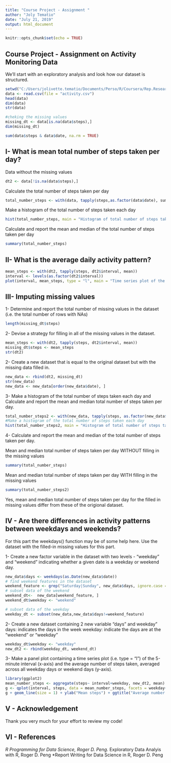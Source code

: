 ```yaml
---
title: "Course Project - Assignment "
author: "Joly Tematio"
date: "July 21, 2019"
output: html_document
---
```


```r
knitr::opts_chunk$set(echo = TRUE)
```

## Course Project - Assignment on Activity Monitoring Data

We'll start with an exploratory analysis and look how our dataset is structured.

```r
setwd("C:/Users/jolivette.tematio/Documents/Perso/R/Coursera/Rep.Research")
data <- read.csv(file = "activity.csv")
head(data)
dim(data)
str(data)

#cheking the missing values
missing_dt <- data[is.na(data$steps),]
dim(missing_dt)

sum(data$steps & data$date, na.rm = TRUE)
```


## I- What is mean total number of steps taken per day?

Data without the missing values
```r
dt2 <- data[!is.na(data$steps),]
```
Calculate the total number of steps taken per day

```r
total_number_steps <- with(data, tapply(steps,as.factor(data$date), sum, na.rm = T))
```

Make a histogram of the total number of steps taken each day

```r
hist(total_number_steps, main = "Histogram of total number of steps taken per day", xlab = "Total number of steps", ylab = "Relative Frequency")
```

Calculate and report the mean and median of the total number of steps taken per day

```r
summary(total_number_steps)
```


## II- What is the average daily activity pattern?


```r
mean_steps <- with(dt2, tapply(steps, dt2$interval, mean))
interval <- levels(as.factor(dt2$interval))
plot(interval, mean_steps, type = "l", main = "Time series plot of the \n average number of steps taken", xlab = "interval", ylab = "Mean steps")
```

## III- Imputing missing values

1- Determine and report the total number of missing values in the dataset (i.e. the total number of rows with NAs)

```r
length(missing_dt$steps)
```

2- Devise a strategy for filling in all of the missing values in the dataset.

```r
mean_steps <- with(dt2, tapply(steps, dt2$interval, mean))
missing_dt$steps <- mean_steps
str(dt2)
```

2- Create a new dataset that is equal to the original dataset but with the missing data filled in.

```r
new_data <- rbind(dt2, missing_dt)
str(new_data)
new_data <- new_data[order(new_data$date), ]
```

3- Make a histogram of the total number of steps taken each day and Calculate and report the mean and median total number of steps taken per day. 

```r
total_number_steps2 <- with(new_data, tapply(steps, as.factor(new_data$date), sum))
#Make a histogram of the total number of steps taken each day
hist(total_number_steps2, main = "Histogram of total number of steps taken per day", xlab = "Total number of steps")
```


4- Calculate and report the mean and median of the total number of steps taken per day.

Mean and median total number of steps taken per day WITHOUT filling in the missing values
```r
summary(total_number_steps)
```

Mean and median total number of steps taken per day WITH filling in the missing values
```r
summary(total_number_steps2)
```

Yes, mean and median total number of steps taken per day for the filled in missing values differ from these of the origional dataset.


## IV - Are there differences in activity patterns between weekdays and weekends?

For this part the weekdays() function may be of some help here. Use the dataset with the filled-in missing values for this part.

1- Create a new factor variable in the dataset with two levels - "weekday" and "weekend" indicating whether a given date is a weekday or weekend day.

```r
new_data$days <- weekdays(as.Date(new_data$date))
# find weekend features in the dataset
weekend_feature <- grep("Saturday|Sunday", new_data$days, ignore.case = T)
# subset data of the weekend
weekend_dt<-  new_data[weekend_feature, ]
weekend_dt$weekday <- "weekend"

# subset data of the weekday
weekday_dt <- subset(new_data,new_data$days!=weekend_feature)
```

2- Create a new dataset containing 2 new variable "days" and weekday" 
days: indicates the days in the week
weekday: indicate the days are at the "weekend" or "weekday"

```r
weekday_dt$weekday <- "weekday"
new_dt2 <- rbind(weekday_dt, weekend_dt)
```

3- Make a panel plot containing a time series plot (i.e. type = "l") of the 5-minute interval (x-axis) and the average number of steps taken, averaged across all weekday days or weekend days (y-axis).


```r
library(ggplot2)
mean_number_steps <- aggregate(steps~ interval+weekday, new_dt2, mean)
g <- qplot(interval, steps, data = mean_number_steps, facets = weekday~.)
g + geom_line(size = 1) + ylab("Mean steps") + ggtitle("Average number of steps taken, \n averaged across all weekday days or weekend days ")
```



## V - Acknowledgement
Thank you very much for your effort to review my code!


## VI - References

*R Programming for Data Science, Roger D. Peng.
*Exploratory Data Analyis with R, Roger D. Peng
*Report Writing for Data Science in R, Roger D. Peng
